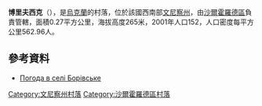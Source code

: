 {{coord|48|43|25|N|28|8|4|E|scale:30000|display=title}}

'''博里夫西克'''（{{lang-uk|Борівське}}），是[[烏克蘭|烏克蘭]]的村落，位於該國西南部[[文尼察州|文尼察州]]，由[[沙爾霍羅德區|沙爾霍羅德區]]負責管轄，面積0.27平方公里，海拔高度265米，2001年人口152，人口密度每平方公里562.96人。

==參考資料==
* [http://weather.in.ua/ua/vinnickaja/1823 Погода в селі Борівське] {{Wayback|url=http://weather.in.ua/ua/vinnickaja/1823 |date=20160305211039 }}

[[Category:文尼察州村落|Category:文尼察州村落]]
[[Category:沙爾霍羅德區村落|Category:沙爾霍羅德區村落]]


{{Vinnytsia-geo-stub}}